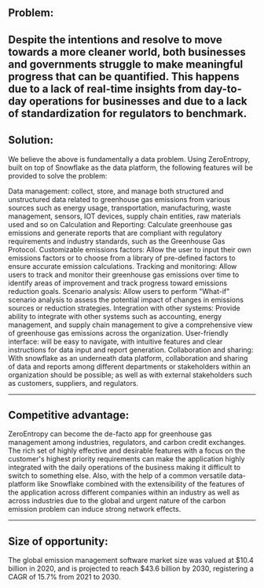 ## Problem:
Despite the intentions and resolve to move towards a more cleaner world, both businesses and governments struggle to make meaningful progress that can be quantified. 
This happens due to a lack of real-time insights from day-to-day operations for businesses and due to a lack of standardization for regulators to benchmark.
---------------------------------------
## Solution:

We believe the above is fundamentally a data problem. Using ZeroEntropy, built on top of Snowflake as the data platform, the following features will be provided to solve the problem:

Data management: collect, store, and manage both structured and unstructured data related to greenhouse gas emissions from various sources such as energy usage, transportation, manufacturing, waste management, sensors, IOT devices, supply chain entities, raw materials used and so on
Calculation and Reporting:  Calculate greenhouse gas emissions and generate reports that are compliant with regulatory requirements and industry standards, such as the Greenhouse Gas Protocol.
Customizable emissions factors: Allow the user to input their own emissions factors or to choose from a library of pre-defined factors to ensure accurate emission calculations.
Tracking and monitoring: Allow users to track and monitor their greenhouse gas emissions over time to identify areas of improvement and track progress toward emissions reduction goals.
Scenario analysis: Allow users to perform "What-if" scenario analysis to assess the potential impact of changes in emissions sources or reduction strategies.
Integration with other systems: Provide ability to integrate with other systems such as accounting, energy management, and supply chain management to give a comprehensive view of greenhouse gas emissions across the organization.
User-friendly interface: will be easy to navigate, with intuitive features and clear instructions for data input and report generation.
Collaboration and sharing:  With snowflake as an underneath data platform, collaboration and sharing of data and reports among different departments or stakeholders within an organization should be possible; as well as with external stakeholders such as customers, suppliers, and regulators.

-----------------------------
## Competitive advantage:

ZeroEntropy can become the de-facto app for greenhouse gas management among industries, regulators, and carbon credit exchanges. The rich set of highly effective and desirable features with a focus on the customer's highest priority requirements can make the application highly integrated with the daily operations of the business making it difficult to switch to something else. Also, with the help of a common versatile data-platform like Snowflake combined with the extensibility of the features of the application across different companies within an industry as well as across industries due to the global and urgent nature of the carbon emission problem can induce strong network effects.  

---------------------------------------
## Size of opportunity: 
The global emission management software market size was valued at $10.4 billion in 2020, and is projected to reach $43.6 billion by 2030, registering a CAGR of 15.7% from 2021 to 2030.
